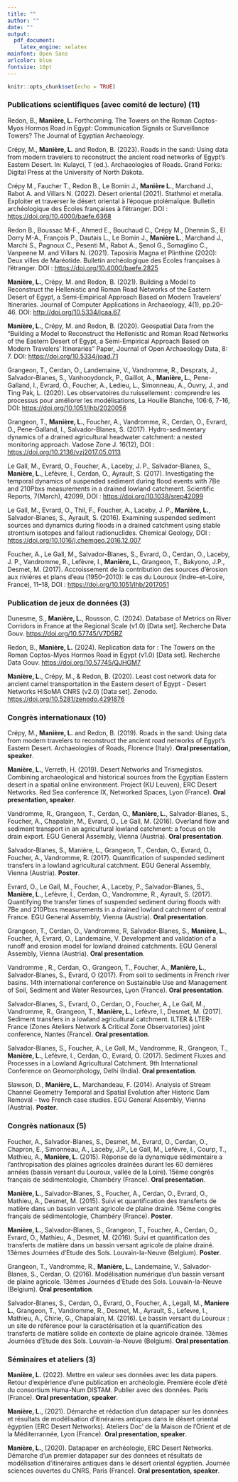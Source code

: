 ```yaml
---
title: ""
author: ""
date: ""
output: 
  pdf_document:
    latex_engine: xelatex
mainfont: Open Sans
urlcolor: blue
fontsize: 10pt
---
```


```r
knitr::opts_chunk$set(echo = TRUE)
```

### Publications scientifiques (avec comité de lecture) (11)

Redon, B., **Manière, L.** Forthcoming. The Towers on the Roman Coptos-Myos Hormos Road in Egypt: Communication Signals or Surveillance Towers? The Journal of Egyptian Archaeology.

Crépy, M., **Manière, L.** and Redon, B. (2023). Roads in the sand: Using data from modern travelers to reconstruct the ancient road networks of Egypt’s Eastern Desert. In: Kulayci, T (ed.). Archaeologies of Roads. Grand Forks: Digital Press at the University of North Dakota.

Crépy M., Faucher T., Redon B., Le Bomin J., **Manière L.**, Marchand J., Rabot A. and Villars N. (2022). Désert oriental (2021). Stathmoi et metalla. Exploiter et traverser le désert oriental à l’époque ptolémaïque. Bulletin archéologique des Écoles françaises à l’étranger. DOI : [https://doi.org/10.4000/baefe.6368](https://doi.org/10.4000/baefe.6368)

Redon B., Boussac M-F., Ahmed E., Bouchaud C., Crépy M., Dhennin S., El Dorry M-A., François P., Dautais L., Le Bomin J., **Manière L.**, Marchand J., Marchi S., Pagnoux C., Pesenti M., Rabot A., Şenol G., Somaglino C., Vanpeene M. and Villars N. (2021). Taposiris Magna et Plinthine (2020): Deux villes de Maréotide. Bulletin archéologique des Écoles françaises à l’étranger. DOI : [https://doi.org/10.4000/baefe.2825](DOI : https://doi.org/10.4000/baefe.2825)

**Manière, L.**, Crépy, M. and Redon, B. (2021). Building a Model to Reconstruct the Hellenistic and Roman Road Networks of the Eastern Desert of Egypt, a Semi-Empirical Approach Based on Modern Travelers’ Itineraries. Journal of Computer Applications in Archaeology, 4(1), pp.20–46. DOI: [http://doi.org/10.5334/jcaa.67](http://doi.org/10.5334/jcaa.67)

**Manière, L.**, Crépy, M. and Redon, B. (2020). Geospatial Data from the “Building a Model to Reconstruct the Hellenistic and Roman Road Networks of the Eastern Desert of Egypt, a Semi-Empirical Approach Based on Modern Travelers’ Itineraries” Paper, Journal of Open Archaeology Data, 8: 7. DOI: [https://doi.org/10.5334/joad.71](https://doi.org/10.5334/joad.71)

Grangeon, T., Cerdan, O., Landemaine, V., Vandromme, R., Desprats, J., Salvador-Blanes, S., Vanhooydonck, P., Gaillot, A., **Manière, L.**, Pene-Galland, I., Evrard, O., Foucher, A., Ledieu, L., Simonneau, A., Ouvry, J., and Ting Pak, L. (2020). Les observatoires du ruissellement : comprendre les processus pour améliorer les modélisations, La Houille Blanche, 106:6, 7-16, DOI: [https://doi.org/10.1051/lhb/2020056](https://doi.org/10.1051/lhb/2020056)

Grangeon, T., **Manière, L.**, Foucher, A., Vandromme, R., Cerdan, O., Evrard, O., Pene-Galland, I.,  Salvador-Blanes, S. (2017). Hydro-sedimentary dynamics of a drained agricultural headwater catchment: a nested monitoring approach. Vadose Zone J. 16(12), DOI : [https://doi.org/10.2136/vzj2017.05.0113](https://doi.org/10.2136/vzj2017.05.0113)

Le Gall, M., Evrard, O., Foucher, A., Laceby, J. P., Salvador-Blanes, S., **Manière, L.**, Lefèvre, I., Cerdan, O., Ayrault, S. (2017). Investigating the temporal dynamics of suspended sediment during flood events with 7Be and 210Pbxs measurements in a drained lowland catchment. Scientific Reports, 7(March), 42099, DOI : [https://doi.org/10.1038/srep42099](https://doi.org/10.1038/srep42099)

Le Gall, M., Evrard, O., Thil, F., Foucher, A., Laceby, J. P., **Manière, L.**, Salvador-Blanes, S., Ayrault, S. (2016). Examining suspended sediment sources and dynamics during floods in a drained catchment using stable strontium isotopes and fallout radionuclides. Chemical Geology, DOI : [https://doi.org/10.1016/j.chemgeo.2016.12.007](https://doi.org/10.1016/j.chemgeo.2016.12.007)

Foucher, A., Le Gall, M., Salvador-Blanes, S., Evrard, O., Cerdan, O., Laceby, J. P., Vandromme, R., Lefèvre, I., **Manière, L.**, Grangeon, T., Bakyono, J.P., Desmet, M. (2017). Accroissement de la contribution des sources d’érosion aux rivières et plans d’eau (1950–2010): le cas du Louroux (Indre–et–Loire, France), 11–18, DOI : [https://doi.org/10.1051/lhb/2017051 ](https://doi.org/10.1051/lhb/2017051)

\newpage

### Publication de jeux de données (3)

Dunesme, S., **Manière, L.**, Rousson, C. (2024). Database of Metrics on River Corridors in France at the Regional Scale (v1.0) [Data set]. Recherche Data Gouv. [https://doi.org/10.57745/V7D5RZ](https://doi.org/10.57745/V7D5RZ)

Redon, B., **Manière, L.** (2024). Replication data for : The Towers on the Roman Coptos-Myos Hormos Road in Egypt (v1.0) [Data set]. Recherche Data Gouv. [https://doi.org/10.57745/QJHGM7](https://doi.org/10.57745/QJHGM7)

**Manière, L.**, Crépy, M., & Redon, B. (2020). Least cost network data for ancient camel transportation in the Eastern desert of Egypt - Desert Networks HiSoMA CNRS (v2.0) [Data set]. Zenodo. [https://doi.org/10.5281/zenodo.4291876](https://doi.org/10.5281/zenodo.4291876)

### Congrès internationaux (10)

Crépy, M., **Manière, L.** and Redon, B. (2019). Roads in the sand: Using data from modern travelers to reconstruct the ancient road networks of Egypt’s Eastern Desert. Archaeologies of Roads, Florence (Italy). **Oral presentation, speaker**.

**Manière, L.**, Verreth, H. (2019). Desert Networks and Trismegistos. Combining archaeological and historical sources from the Egyptian Eastern desert in a spatial online environment. Project (KU Leuven), ERC Desert Networks. Red Sea conference IX, Networked Spaces, Lyon (France). **Oral presentation, speaker**.

Vandromme, R., Grangeon, T., Cerdan, O., **Manière, L.**, Salvador-Blanes, S., Foucher, A., Chapalain, M., Evrard, O.,  Le Gall, M. (2016). Overland flow and sediment transport in an agricultural lowland catchment: a focus on tile drain export. EGU General Assembly, Vienna (Austria). **Oral presentation**.

Salvador-Blanes, S., Manière, L., Grangeon, T., Cerdan, O., Evrard, O., Foucher, A., Vandromme, R. (2017). Quantification of suspended sediment transfers in a lowland agricultural catchment. EGU General Assembly, Vienna (Austria). **Poster**.

Evrard, O., Le Gall, M., Foucher, A., Laceby, P., Salvador-Blanes, S., **Manière, L.**, Lefèvre, I., Cerdan, O., Vandromme, R., Ayrault, S. (2017). Quantifying the transfer times of suspended sediment during floods with 7Be and 210Pbxs measurements in a drained lowland catchment of central France. EGU General Assembly, Vienna (Austria). **Oral presentation**.

Grangeon, T., Cerdan, O., Vandromme, R, Salvador-Blanes, S., **Manière, L.**, Foucher, A, Evrard, O., Landemaine, V. Development and validation of a runoff and erosion model for lowland drained catchments. EGU General Assembly, Vienna (Austria). **Oral presentation**.

Vandromme , R., Cerdan, O., Grangeon, T., Foucher, A., **Manière, L.**, Salvador-Blanes, S., Evrard, O (2017). From soil to sediments in French river basins. 14th international conference on Sustainable Use and Management of Soil, Sediment and Water Resources, Lyon (France). **Oral presentation**.

Salvador-Blanes, S., Evrard, O., Cerdan, O., Foucher, A., Le Gall, M., Vandromme, R., Grangeon, T., **Manière, L.**, Lefèvre, I., Desmet, M. (2017). Sediment transfers in a lowland agricultural catchment. ILTER & LTER-France (Zones Ateliers Network & Critical Zone Observatories) joint conference, Nantes (France). **Oral presentation**.

Salvador-Blanes, S., Foucher, A., Le Gall, M., Vandromme, R., Grangeon, T., **Manière, L.**, Lefèvre, I., Cerdan, O., Evrard, O. (2017). Sediment Fluxes and Processes in a Lowland Agricultural Catchment. 9th International Conference on Geomorphology, Delhi (India). **Oral presentation**.

Slawson, D., **Manière, L.**, Marchandeau, F. (2014). Analysis of Stream Channel Geometry Temporal and Spatial Evolution after Historic Dam Removal - two French case studies. EGU General Assembly, Vienna (Austria). **Poster**.

### Congrès nationaux (5)

Foucher, A., Salvador-Blanes, S., Desmet, M., Evrard, O., Cerdan, O., Chapron, E., Simonneau, A., Laceby, J.P., Le Gall, M., Lefèvre, I., Courp, T., Mathieu, A., **Manière, L.** (2015). Réponse de la dynamique sédimentaire a l’anthropisation des plaines agricoles drainées durant les 60 dernières années (bassin versant du Louroux, vallée de la Loire). 15ème congrès français de sédimentologie, Chambéry (France). **Oral presentation**.

**Manière, L.**, Salvador-Blanes, S., Foucher, A., Cerdan, O., Evrard, O., Mathieu, A., Desmet, M. (2015). Suivi et quantification des transferts de matière dans un bassin versant agricole de plaine drainé. 15ème congrès français de sédimentologie, Chambéry (France). **Poster**.

**Manière, L.**, Salvador-Blanes, S., Grangeon, T., Foucher, A., Cerdan, O., Evrard, O.,  Mathieu, A., Desmet, M. (2016). Suivi et quantification des transferts de matière dans un bassin versant agricole de plaine drainé. 13èmes Journées d’Etude des Sols. Louvain-la-Neuve (Belgium). **Poster**.

Grangeon, T., Vandromme, R., **Manière, L.**, Landemaine, V., Salvador-Blanes, S., Cerdan, O. (2016). Modélisation numérique d’un bassin versant de plaine agricole. 13èmes Journées d’Etude des Sols. Louvain-la-Neuve (Belgium). **Oral presentation**.

Salvador-Blanes, S., Cerdan, O., Evrard, O., Foucher, A., Legall, M., **Maniere L.**, Grangeon, T., Vandromme, R., Desmet, M., Ayrault, S., Lefevre, I., Mathieu, A., Chirie, G., Chapalain, M. (2016). Le bassin versant du Louroux : un site de référence pour la caractérisation et la quantification des transferts de matière solide en contexte de plaine agricole drainée. 13èmes Journées d’Etude des Sols. Louvain-la-Neuve (Belgium). **Oral presentation**.

### Séminaires et ateliers (3)

**Manière, L.** (2022). Mettre en valeur ses données avec les data papers. Retour d'expérience d'une publication en archéologie. Première école d’été du consortium Huma-Num DISTAM. Publier avec des données. Paris (France). **Oral presentation, speaker**.

**Manière, L.**, (2021). Démarche et rédaction d’un datapaper sur les données et résultats de modélisation d’itinéraires antiques dans le désert oriental égyptien (ERC Desert Networks). Ateliers Doc' de la Maison de l’Orient et de la Méditerrannée, Lyon (France). **Oral presentation, speaker**.

**Manière, L.**, (2020). Datapaper en archéologie, ERC Desert Networks. Démarche d’un premier datapaper sur des données et résultats de modélisation d’itinéraires antiques dans le désert oriental égyptien. Journée sciences ouvertes du CNRS, Paris (France). **Oral presentation, speaker**.
